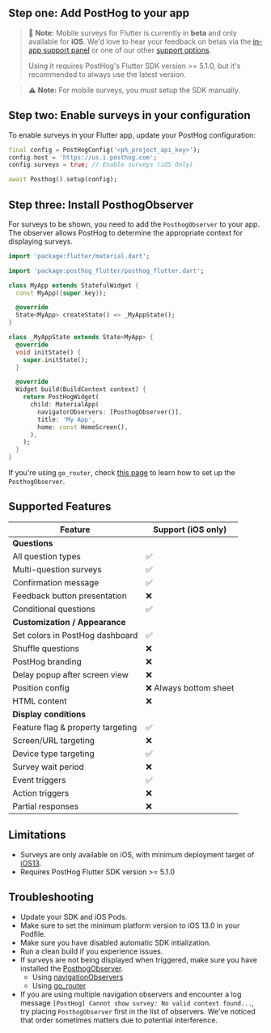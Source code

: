 ## Step one: Add PostHog to your app

> 🚧 **Note:** Mobile surveys for Flutter is currently in **beta** and only available for **iOS**. We'd love to hear your feedback on betas via the [in-app support panel](https://us.posthog.com#panel=support%3Afeedback%3Asurveys%3Alow%3Atrue) or one of our other [support options](/docs/support-options).
>
> Using it requires PostHog's Flutter SDK version >= 5.1.0, but it's recommended to always use the latest version.


> ⚠️ **Note:** For mobile surveys, you must setup the SDK manually.

<FlutterInstallManual />

## Step two: Enable surveys in your configuration

To enable surveys in your Flutter app, update your PostHog configuration:

```dart
final config = PostHogConfig('<ph_project_api_key>');
config.host = 'https://us.i.posthog.com';
config.surveys = true; // Enable surveys (iOS Only)

await Posthog().setup(config);
```

## Step three: Install PosthogObserver

For surveys to be shown, you need to add the `PosthogObserver` to your app. The observer allows PostHog to determine the appropriate context for displaying surveys.

```dart
import 'package:flutter/material.dart';

import 'package:posthog_flutter/posthog_flutter.dart';

class MyApp extends StatefulWidget {
  const MyApp({super.key});

  @override
  State<MyApp> createState() => _MyAppState();
}

class _MyAppState extends State<MyApp> {
  @override
  void initState() {
    super.initState();
  }

  @override
  Widget build(BuildContext context) {
    return PostHogWidget(
      child: MaterialApp(
        navigatorObservers: [PosthogObserver()],
        title: 'My App',
        home: const HomeScreen(),
      ),
    );
  }
}
```

If you're using `go_router`, check [this page](/docs/libraries/flutter#capturing-screen-views) to learn how to set up the `PosthogObserver`.

## Supported Features

| Feature                           | Support (iOS only) | 
| --------------------------------- | ---------------------- |
| **Questions**                                              |
| All question types                | ✅                     |
| Multi-question surveys            | ✅                     |
| Confirmation message              | ✅                     |
| Feedback button presentation      | ❌                     |
| Conditional questions             | ✅                     |
| **Customization / Appearance**                            |
| Set colors in PostHog dashboard   | ✅                     | 
| Shuffle questions                 | ❌                     | 
| PostHog branding                  | ❌                     | 
| Delay popup after screen view     | ❌                     | 
| Position config                   | ❌ Always bottom sheet | 
| HTML content                      | ❌                     |
| **Display conditions**                                     |
| Feature flag & property targeting | ✅                     | 
| Screen/URL targeting              | ❌                     | 
| Device type targeting             | ✅                     | 
| Survey wait period                | ❌                     | 
| Event triggers                    | ✅                     | 
| Action triggers                   | ❌                     | 
| Partial responses                 | ❌                     |

## Limitations

- Surveys are only available on iOS, with minimum deployment target of [iOS13](/docs/libraries/ios).
- Requires PostHog Flutter SDK version >= 5.1.0

## Troubleshooting

- Update your SDK and iOS Pods.
- Make sure to set the minimum platform version to iOS 13.0 in your Podfile.
- Make sure you have disabled automatic SDK intialization. 
- Run a clean build if you experience issues.
- If surveys are not being displayed when triggered, make sure you have installed the [PosthogObserver](/docs/surveys/installation?tab=Flutter#step-three-install-posthogobserver).
  - Using [navigationObservers](/docs/libraries/flutter#capturing-screen-views#using-navigatorobservers)
  - Using [go_router](/docs/libraries/flutter#capturing-screen-views#using-go-router)
- If you are using multiple navigation observers and encounter a log message `[PostHog] Cannot show survey: No valid context found...`, try placing `PosthogObserver` first in the list of observers. We've noticed that order sometimes matters due to potential interference.
